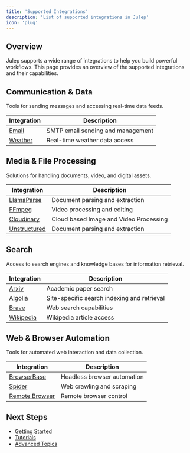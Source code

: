 ```yaml
---
title: 'Supported Integrations'
description: 'List of supported integrations in Julep'
icon: 'plug'
---
```


## Overview

Julep supports a wide range of integrations to help you build powerful workflows. This page provides an overview of the supported integrations and their capabilities.

## Communication & Data

Tools for sending messages and accessing real-time data feeds.

| Integration | Description |
|------------|-------------|
| [Email](/docs/integrations/communication-data/email) | SMTP email sending and management |
| [Weather](/docs/integrations/communication-data/weather) | Real-time weather data access |

## Media & File Processing

Solutions for handling documents, video, and digital assets.

| Integration | Description |
|------------|-------------|
| [LlamaParse](/docs/integrations/mediafile/llamaparse) | Document parsing and extraction|
| [FFmpeg](/docs/integrations/mediafile/ffmpeg) | Video processing and editing |
| [Cloudinary](/docs/integrations/mediafile/cloudinary) | Cloud based Image and Video Processing |
| [Unstructured](/docs/integrations/mediafile/unstructured) | Document parsing and extraction |

## Search

Access to search engines and knowledge bases for information retrieval.

| Integration | Description |
|------------|-------------|
| [Arxiv](/docs/integrations/search/arxiv) | Academic paper search |
| [Algolia](/docs/integrations/search/algolia) | Site-specific search indexing and retrieval |
| [Brave](/docs/integrations/search/brave) | Web search capabilities |
| [Wikipedia](/docs/integrations/search/wikipedia) | Wikipedia article access |

## Web & Browser Automation

Tools for automated web interaction and data collection.

| Integration | Description |
|------------|-------------|
| [BrowserBase](/docs/integrations/webbrowser/browserbase) | Headless browser automation |
| [Spider](/docs/integrations/webbrowser/spider) | Web crawling and scraping |
| [Remote Browser](/docs/integrations/webbrowser/remote-browser) | Remote browser control |

## Next Steps

- [Getting Started](/docs/introduction/quickstart)
- [Tutorials](/docs/tutorials)
- [Advanced Topics](/docs/advanced)
